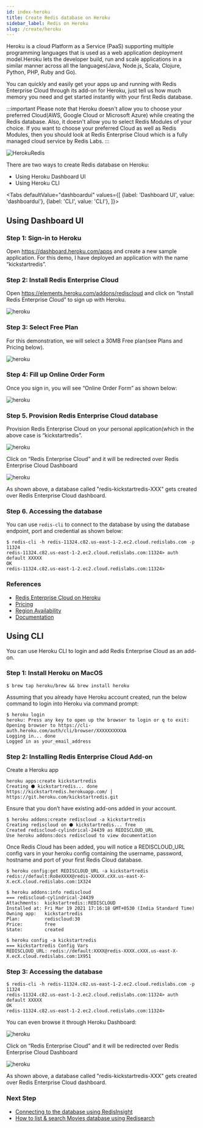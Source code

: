 ```yaml
---
id: index-heroku
title: Create Redis database on Heroku 
sidebar_label: Redis on Heroku
slug: /create/heroku
---
```




Heroku is a cloud Platform as a Service (PaaS) supporting multiple programming languages that is used as a web application deployment model.Heroku lets the developer build, run and scale applications in a similar manner across all the languages(Java, Node.js, Scala, Clojure, Python, PHP, Ruby and Go). 

You can quickly and easily get your apps up and running with Redis Enterprise Cloud through its add-on for Heroku, just tell us how much memory you need and get started instantly with your first Redis database. 

:::important
Please note that Heroku doesn't allow you to choose your preferred Cloud(AWS, Google Cloud or Microsoft Azure) while creating the Redis database. Also, it doesn't allow you to select Redis Modules of your choice. If you want to choose your preferred Cloud as well as Redis Modules, then you should look at Redis Enterprise Cloud which is a fully managed cloud service by Redis Labs. 
:::

![HerokuRedis](heroku_logo.png)

There are two ways to create Redis database on Heroku:
- Using Heroku Dashboard UI
- Using Heroku CLI




<Tabs
  defaultValue="dashboardui"
  values={[
    {label: 'Dashboard UI', value: 'dashboardui'},
    {label: 'CLI', value: 'CLI'},
  ]}>
  <TabItem value="dashboardui">


## Using Dashboard UI

### Step 1: Sign-in to Heroku 


Open  https://dashboard.heroku.com/apps and create a new sample application. For this demo, I have deployed an application with the name “kickstartredis”. 

### Step 2: Install Redis Enterprise Cloud 

Open https://elements.heroku.com/addons/rediscloud and click on “Install Redis Enterprise Cloud” to sign up with Heroku.

![heroku](heroku2.png)

### Step 3: Select Free Plan

For this demonstration, we will select a 30MB Free plan(see Plans and Pricing below).

![heroku](pricing.png)

### Step 4: Fill up Online Order Form

Once you sign in, you will see “Online Order Form” as shown below:

![heroku](orderform.png)

### Step 5. Provision Redis Enterprise Cloud database

Provision Redis Enterprise Cloud on your personal application(which in the above case is “kickstartredis”.

![heroku](heroku_selectrecloud.png)

Click on “Redis Enterprise Cloud” and it will be redirected over Redis Enterprise Cloud Dashboard

![heroku](heroku_recloud.png)

As shown above, a database called "redis-kickstartredis-XXX" gets created over Redis Enterprise Cloud dashboard. 

### Step 6. Accessing the database

You can use ```redis-cli``` to connect to the database by using the database endpoint, port and credential as shown below:

```
$ redis-cli -h redis-11324.c82.us-east-1-2.ec2.cloud.redislabs.com -p 11324
redis-11324.c82.us-east-1-2.ec2.cloud.redislabs.com:11324> auth default XXXXX
OK
redis-11324.c82.us-east-1-2.ec2.cloud.redislabs.com:11324>
```


### References

- [Redis Enterprise Cloud on Heroku](https://elements.heroku.com/addons/rediscloud)
- [Pricing](https://elements.heroku.com/addons/rediscloud#pricing)
- [Region Availability](https://elements.heroku.com/addons/rediscloud#region-map)
- [Documentation](https://elements.heroku.com/addons/rediscloud#docs)



 </TabItem>
<TabItem value="CLI">


## Using CLI

You can use Heroku CLI to login and add Redis Enterprise Cloud as an add-on.

### Step 1: Install Heroku on MacOS


```
$ brew tap heroku/brew && brew install heroku
```

Assuming that you already have Heroku account created, run the below command to login into Heroku via command prompt:


```
$ heroku login
heroku: Press any key to open up the browser to login or q to exit: 
Opening browser to https://cli-auth.heroku.com/auth/cli/browser/XXXXXXXXXXA
Logging in... done
Logged in as your_email_address
```





### Step 2: Installing Redis Enterprise Cloud Add-on


Create a Heroku app

```
heroku apps:create kickstartredis
Creating ⬢ kickstartredis... done
https://kickstartredis.herokuapp.com/ | https://git.heroku.com/kickstartredis.git
```



Ensure that you don’t have existing add-ons added in your account.


```
$ heroku addons:create rediscloud -a kickstartredis
Creating rediscloud on ⬢ kickstartredis... free
Created rediscloud-cylindrical-24439 as REDISCLOUD_URL
Use heroku addons:docs rediscloud to view documentation
```


Once Redis Cloud has been added, you will notice a REDISCLOUD_URL config vars in your heroku config containing the username, password, hostname and port of your first Redis Cloud database.


```
$ heroku config:get REDISCLOUD_URL -a kickstartredis
redis://default:Ro8eXXXX@redis-XXXXX.cXX.us-east-X-X.ecX.cloud.redislabs.com:1X324
```

```
$ heroku addons:info rediscloud
=== rediscloud-cylindrical-24439
Attachments:  kickstartredis::REDISCLOUD
Installed at: Fri Mar 19 2021 17:16:18 GMT+0530 (India Standard Time)
Owning app:   kickstartredis
Plan:         rediscloud:30
Price:        free
State:        created
```


```
$ heroku config -a kickstartredis
=== kickstartredis Config Vars
REDISCLOUD_URL: redis://default:XXXX@redis-XXXX.cXXX.us-east-X-X.ecX.cloud.redislabs.com:1X951
```




### Step 3: Accessing the database


```
$ redis-cli -h redis-11324.c82.us-east-1-2.ec2.cloud.redislabs.com -p 11324
redis-11324.c82.us-east-1-2.ec2.cloud.redislabs.com:11324> auth default XXXXX
OK
redis-11324.c82.us-east-1-2.ec2.cloud.redislabs.com:11324>
```

You can even browse it through Heroku Dashboard:


![heroku](heroku_selectrecloud.png)

Click on “Redis Enterprise Cloud” and it will be redirected over Redis Enterprise Cloud Dashboard

![heroku](heroku_recloud.png)

As shown above, a database called "redis-kickstartredis-XXX" gets created over Redis Enterprise Cloud dashboard. 


 </TabItem>
</Tabs>


### Next Step

- [Connecting to the database using RedisInsight](/explore/redisinsight/)
- [How to list & search Movies database using Redisearch](/howtos/moviesdatabase/getting-started/)
